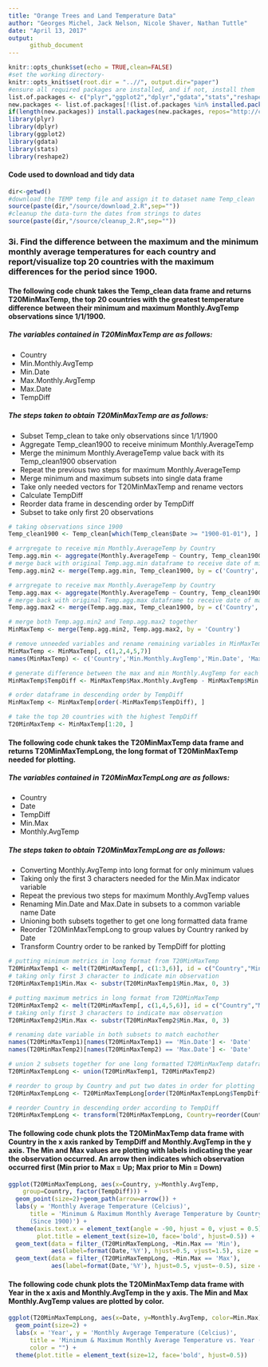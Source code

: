 ```yaml
---
title: "Orange Trees and Land Temperature Data"
author: "Georges Michel, Jack Nelson, Nicole Shaver, Nathan Tuttle"
date: "April 13, 2017"
output: 
      github_document
---
```


```r
knitr::opts_chunk$set(echo = TRUE,clean=FALSE)
#set the working directory-
knitr::opts_knit$set(root.dir = "..//", output.dir="paper")
#ensure all required packages are installed, and if not, install them
list.of.packages <- c("plyr","ggplot2","dplyr","gdata","stats","reshape2")
new.packages <- list.of.packages[!(list.of.packages %in% installed.packages()[,"Package"])]
if(length(new.packages)) install.packages(new.packages, repos="http://cran.rstudio.com/")
library(plyr)
library(dplyr)
library(ggplot2)
library(gdata)
library(stats)
library(reshape2)
```

#### Code used to download and tidy data
```r
dir<-getwd()
#download the TEMP temp file and assign it to dataset name Temp_clean
source(paste(dir,"/source/download_2.R",sep=""))
#cleanup the data-turn the dates from strings to dates
source(paste(dir,"/source/cleanup_2.R",sep=""))
```

### 3i. Find the difference between the maximum and the minimum monthly average temperatures for each country and report/visualize top 20 countries with the maximum differences for the period since 1900.

#### The following code chunk takes the Temp_clean data frame and returns T20MinMaxTemp, the top 20 countries with the greatest temperature difference between their minimum and maximum Monthly.AvgTemp observations since 1/1/1900.

##### The variables contained in T20MinMaxTemp are as follows:
* Country
* Min.Monthly.AvgTemp
* Min.Date
* Max.Monthly.AvgTemp
* Max.Date
* TempDiff

##### The steps taken to obtain T20MinMaxTemp are as follows:
* Subset Temp_clean to take only observations since 1/1/1900
* Aggregate Temp_clean1900 to receive minimum Monthly.AverageTemp
* Merge the minimum Monthly.AverageTemp value back with its Temp_clean1900 observation
* Repeat the previous two steps for maximum Monthly.AverageTemp
* Merge minimum and maximum subsets into single data frame
* Take only needed vectors for T20MinMaxTemp and rename vectors
* Calculate TempDiff
* Reorder data frame in descending order by TempDiff
* Subset to take only first 20 observations

```r
# taking observations since 1900
Temp_clean1900 <- Temp_clean[which(Temp_clean$Date >= "1900-01-01"), ]

# arrgregate to receive min Monthly.AverageTemp by Country
Temp.agg.min <- aggregate(Monthly.AverageTemp ~ Country, Temp_clean1900, min)
# merge back with original Temp.agg.min dataframe to receive date of min observation
Temp.agg.min2 <- merge(Temp.agg.min, Temp_clean1900, by = c('Country', 'Monthly.AverageTemp'))

# arrgregate to receive max Monthly.AverageTemp by Country
Temp.agg.max <- aggregate(Monthly.AverageTemp ~ Country, Temp_clean1900, max)
# merge back with original Temp.agg.max dataframe to receive date of max observation
Temp.agg.max2 <- merge(Temp.agg.max, Temp_clean1900, by = c('Country', 'Monthly.AverageTemp'))

# merge both Temp.agg.min2 and Temp.agg.max2 together
MinMaxTemp <- merge(Temp.agg.min2, Temp.agg.max2, by = 'Country')

# remove unneeded variables and rename remaining variables in MinMaxTemp
MinMaxTemp <- MinMaxTemp[, c(1,2,4,5,7)]
names(MinMaxTemp) <- c('Country','Min.Monthly.AvgTemp','Min.Date', 'Max.Monthly.AvgTemp', 'Max.Date')

# generate difference between the max and min Monthly.AvgTemp for each observation
MinMaxTemp$TempDiff <- MinMaxTemp$Max.Monthly.AvgTemp - MinMaxTemp$Min.Monthly.AvgTemp

# order dataframe in descending order by TempDiff
MinMaxTemp <- MinMaxTemp[order(-MinMaxTemp$TempDiff), ]

# take the top 20 countries with the highest TempDiff
T20MinMaxTemp <- MinMaxTemp[1:20, ]
```

#### The following code chunk takes the T20MinMaxTemp data frame and returns T20MinMaxTempLong, the long format of T20MinMaxTemp needed for plotting.

##### The variables contained in T20MinMaxTempLong are as follows:
* Country
* Date
* TempDiff
* Min.Max
* Monthly.AvgTemp

##### The steps taken to obtain T20MinMaxTempLong are as follows:
* Converting Monthly.AvgTemp into long format for only minimum values
* Taking only the first 3 characters needed for the Min.Max indicator variable
* Repeat the previous two steps for maximum Monthly.AvgTemp values
* Renaming Min.Date and Max.Date in subsets to a common variable name Date
* Unioning both subsets together to get one long formatted data frame
* Reorder T20MinMaxTempLong to group values by Country ranked by Date
* Transform Country order to be ranked by TempDiff for plotting

```r
# putting minimum metrics in long format from T20MinMaxTemp
T20MinMaxTemp1 <- melt(T20MinMaxTemp[, c(1:3,6)], id = c("Country","Min.Date", "TempDiff"), variable.name = "Min.Max", value.name = 'Monthly.AvgTemp')
# taking only first 3 character to indicate min observation
T20MinMaxTemp1$Min.Max <- substr(T20MinMaxTemp1$Min.Max, 0, 3)

# putting maximum metrics in long format from T20MinMaxTemp
T20MinMaxTemp2 <- melt(T20MinMaxTemp[, c(1,4,5,6)], id = c("Country","Max.Date", "TempDiff"), variable.name = "Min.Max", value.name = 'Monthly.AvgTemp')
# taking only first 3 characters to indicate max observation
T20MinMaxTemp2$Min.Max <- substr(T20MinMaxTemp2$Min.Max, 0, 3)

# renaming date variable in both subsets to match eachother
names(T20MinMaxTemp1)[names(T20MinMaxTemp1) == 'Min.Date'] <- 'Date'
names(T20MinMaxTemp2)[names(T20MinMaxTemp2) == 'Max.Date'] <- 'Date'

# union 2 subsets together for one long formatted T20MinMaxTemp dataframe
T20MinMaxTempLong <- union(T20MinMaxTemp1, T20MinMaxTemp2)

# reorder to group by Country and put two dates in order for plotting
T20MinMaxTempLong <- T20MinMaxTempLong[order(T20MinMaxTempLong$TempDiff,T20MinMaxTempLong$Date), ]

# reorder Country in descending order according to TempDiff
T20MinMaxTempLong <- transform(T20MinMaxTempLong, Country=reorder(Country, -TempDiff) )
```

#### The following code chunk plots the T20MinMaxTemp data frame with Country in the x axis ranked by TempDiff and Monthly.AvgTemp in the y axis.  The Min and Max values are plotting with labels indicating the year the observation occurred.  An arrow then indicates which observation occurred first (Min prior to Max = Up; Max prior to Min = Down) 

```r
ggplot(T20MinMaxTempLong, aes(x=Country, y=Monthly.AvgTemp, 
    group=Country, factor(TempDiff))) + 
  geom_point(size=2)+geom_path(arrow=arrow()) +
  labs(y = 'Monthly Average Temperature (Celcius)',
      title = 'Minimum & Maximum Monthly Average Temperature by Country 
      (Since 1900)') +
  theme(axis.text.x = element_text(angle = -90, hjust = 0, vjust = 0.5),
        plot.title = element_text(size=10, face='bold', hjust=0.5)) + 
  geom_text(data = filter_(T20MinMaxTempLong, ~Min.Max == 'Min'), 
            aes(label=format(Date,'%Y'), hjust=0.5, vjust=1.5), size = 3) +
  geom_text(data = filter_(T20MinMaxTempLong, ~Min.Max == 'Max'), 
            aes(label=format(Date,'%Y'), hjust=0.5, vjust=-0.5), size =3)
```

#### The following code chunk plots the T20MinMaxTemp data frame with Year in the x axis and Monthly.AvgTemp in the y axis.  The Min and Max Monthly.AvgTemp values are plotted by color.


```r
ggplot(T20MinMaxTempLong, aes(x=Date, y=Monthly.AvgTemp, color=Min.Max)) + 
  geom_point(size=2) +
  labs(x = 'Year', y = 'Monthly Avgerage Temperature (Celcius)', 
      title = 'Minimum & Maximum Monthly Average Temperature vs. Year (Since 1900)',
      color = "") +
  theme(plot.title = element_text(size=12, face='bold', hjust=0.5))
```